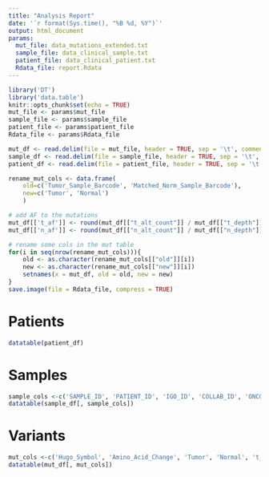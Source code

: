 ```yaml
---
title: "Analysis Report"
date: '`r format(Sys.time(), "%B %d, %Y")`'
output: html_document
params:
  mut_file: data_mutations_extended.txt
  sample_file: data_clinical_sample.txt
  patient_file: data_clinical_patient.txt
  Rdata_file: report.Rdata
---
```


```r
library('DT')
library('data.table')
knitr::opts_chunk$set(echo = TRUE)
mut_file <- params$mut_file
sample_file <- params$sample_file
patient_file <- params$patient_file
Rdata_file <- params$Rdata_file

mut_df <- read.delim(file = mut_file, header = TRUE, sep = '\t', comment.char = '#')
sample_df <- read.delim(file = sample_file, header = TRUE, sep = '\t', comment.char = '#')
patient_df <- read.delim(file = patient_file, header = TRUE, sep = '\t', comment.char = '#')

rename_mut_cols <- data.frame(
    old=c('Tumor_Sample_Barcode', 'Matched_Norm_Sample_Barcode'),
    new=c('Tumor', 'Normal')
    )

# add AF to the mutations
mut_df[['t_af']] <- round(mut_df[["t_alt_count"]] / mut_df[["t_depth"]], 2)
mut_df[['n_af']] <- round(mut_df[["n_alt_count"]] / mut_df[["n_depth"]], 2)

# rename some cols in the mut table
for(i in seq(nrow(rename_mut_cols))){
    old <- as.character(rename_mut_cols[["old"]][i])
    new <- as.character(rename_mut_cols[["new"]][i])
    setnames(x = mut_df, old = old, new = new)
}
save.image(file = Rdata_file, compress = TRUE)
```

# Patients

```r
datatable(patient_df)
```

# Samples 

```r
sample_cols <-c('SAMPLE_ID', 'PATIENT_ID', 'IGO_ID', 'COLLAB_ID', 'ONCOTREE_CODE', 'SAMPLE_COVERAGE')
datatable(sample_df[, sample_cols])
```

# Variants

```r
mut_cols <-c('Hugo_Symbol', 'Amino_Acid_Change', 'Tumor', 'Normal', 't_af', 't_depth', 'n_af', 'n_depth')
datatable(mut_df[, mut_cols])
```
